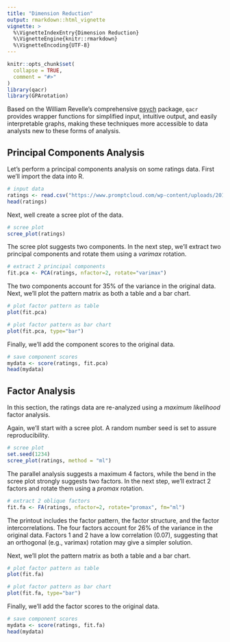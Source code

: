 ```yaml
---
title: "Dimension Reduction"
output: rmarkdown::html_vignette
vignette: >
  %\VignetteIndexEntry{Dimension Reduction}
  %\VignetteEngine{knitr::rmarkdown}
  %\VignetteEncoding{UTF-8}
---
```


```r
knitr::opts_chunk$set(
  collapse = TRUE,
  comment = "#>"
)
library(qacr)
library(GPArotation)
```

Based on the William Revelle's comprehensive [psych](https://cran.r-project.org/web/packages/psych/index.html) package,  `qacr` provides wrapper functions for simplified input, intuitive output, and easily interpretable graphs, making these techniques more accessible to data analysts new to these forms of analysis.

## Principal Components Analysis

Let's perform a principal components analysis on some ratings data. First we'll import the data into
R.

```r
# input data
ratings <- read.csv("https://www.promptcloud.com/wp-content/uploads/2017/02/EFA.csv")
head(ratings)
```

Next, well create a scree plot of the data.

```r

# scree plot
scree_plot(ratings)
```

The scree plot suggests two components. In the next step, we'll extract two principal components and rotate them using a *varimax* rotation.

```r
# extract 2 principal components
fit.pca <- PCA(ratings, nfactor=2, rotate="varimax")
```

The two components account for 35% of the variance in the original data. Next, we'll plot the pattern matrix as both a table and a bar chart.

```r
# plot factor pattern as table
plot(fit.pca)

# plot factor pattern as bar chart
plot(fit.pca, type="bar")
```

Finally, we'll add the component scores to the original data.

```r
# save component scores
mydata <- score(ratings, fit.pca)
head(mydata)
```
## Factor Analysis

In this section, the ratings data are re-analyzed using a *maximum likelihood* factor analysis. 

Again, we'll start with a scree plot. A random number seed is set to assure reproducibility.

```r

# scree plot
set.seed(1234)
scree_plot(ratings, method = "ml")
```

The parallel analysis suggests a maximum 4 factors, while the bend in the scree plot strongly suggests two factors. In the next step, we'll extract 2 factors and rotate them using a *promax* rotation.

```r
# extract 2 oblique factors
fit.fa <- FA(ratings, nfactor=2, rotate="promax", fm="ml")
```

The printout includes the factor pattern, the factor structure, and the factor intercorrelations.
The four factors account for 26% of the variance in the original data. Factors 1 and 2 have a low correlation (0.07), suggesting that an orthogonal (e.g., varimax) rotation may give a simpler solution.

Next, we'll plot the pattern matrix as both a table and a bar chart. 

```r
# plot factor pattern as table
plot(fit.fa)

# plot factor pattern as bar chart
plot(fit.fa, type="bar")
```

Finally, we'll add the factor scores to the original data.

```r
# save component scores
mydata <- score(ratings, fit.fa)
head(mydata)
```


